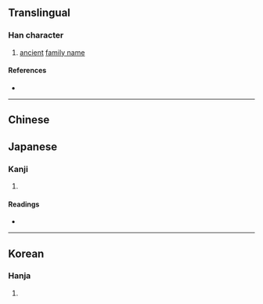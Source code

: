 {{character info/new}}
==Translingual==

===Han character===
{{Han char|rn=9|rad=人|as=09|sn=11|four=|canj=ORRR|ids=⿰亻品}}

# [[ancient]] [[surname|family name]]

====References====
* {{Han ref|kx=0110.260|dkj=00858|dj=0236.100|hdz=10191.080|uh=5058|ud=20568}}

----
==Chinese==
{{zh-see|侃|v}}

==Japanese==

===Kanji===
{{ja-kanji|grade=|rs=人09}}

# {{defn|lang=ja|sort=人09}}

====Readings====
* {{ja-readings|on=[[かん]] (kan)|kun=}}

----

==Korean==

===Hanja===
{{ko-hanja|hangeul=간|rv=gan|mr=kan}}

# {{defn|lang=ko|sort=人09}}